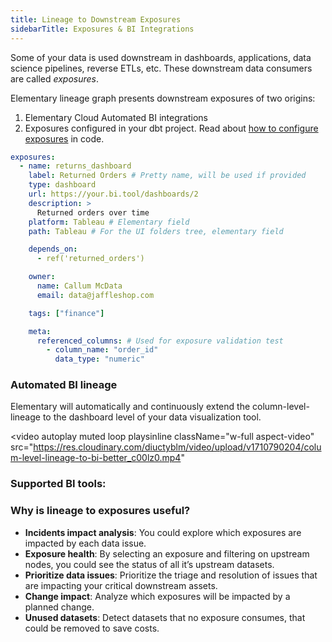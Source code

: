 ```yaml
---
title: Lineage to Downstream Exposures
sidebarTitle: Exposures & BI Integrations
---
```


Some of your data is used downstream in dashboards, applications, data science pipelines, reverse ETLs, etc.
These downstream data consumers are called _exposures_.

Elementary lineage graph presents downstream exposures of two origins:

1. Elementary Cloud Automated BI integrations
2. Exposures configured in your dbt project. Read about [how to configure exposures](https://docs.getdbt.com/docs/build/exposures) in code.

<Accordion title="Supported exposures YML fields">

```yaml
exposures:
  - name: returns_dashboard
    label: Returned Orders # Pretty name, will be used if provided
    type: dashboard
    url: https://your.bi.tool/dashboards/2
    description: >
      Returned orders over time
    platform: Tableau # Elementary field
    path: Tableau # For the UI folders tree, elementary field

    depends_on:
      - ref('returned_orders')

    owner:
      name: Callum McData
      email: data@jaffleshop.com

    tags: ["finance"]

    meta:
      referenced_columns: # Used for exposure validation test
        - column_name: "order_id"
          data_type: "numeric"
```

### Automated BI lineage

<Snippet file="cloud/cloud-feature-tag.mdx" />

Elementary will automatically and continuously extend the column-level-lineage to the dashboard level of your data visualization tool.

</Accordion>

<video
autoplay
muted
loop
playsinline
className="w-full aspect-video"
src="https://res.cloudinary.com/diuctyblm/video/upload/v1710790204/colum-level-lineage-to-bi-better_c00lz0.mp4"
></video>

### Supported BI tools:

<Snippet file="cloud/integrations/cards-groups/bi-cards.mdx" />

### Why is lineage to exposures useful?

- **Incidents impact analysis**: You could explore which exposures are impacted by each data issue.
- **Exposure health**: By selecting an exposure and filtering on upstream nodes, you could see the status of all it’s upstream datasets.
- **Prioritize data issues**: Prioritize the triage and resolution of issues that are impacting your critical downstream assets.
- **Change impact**: Analyze which exposures will be impacted by a planned change.
- **Unused datasets**: Detect datasets that no exposure consumes, that could be removed to save costs.
